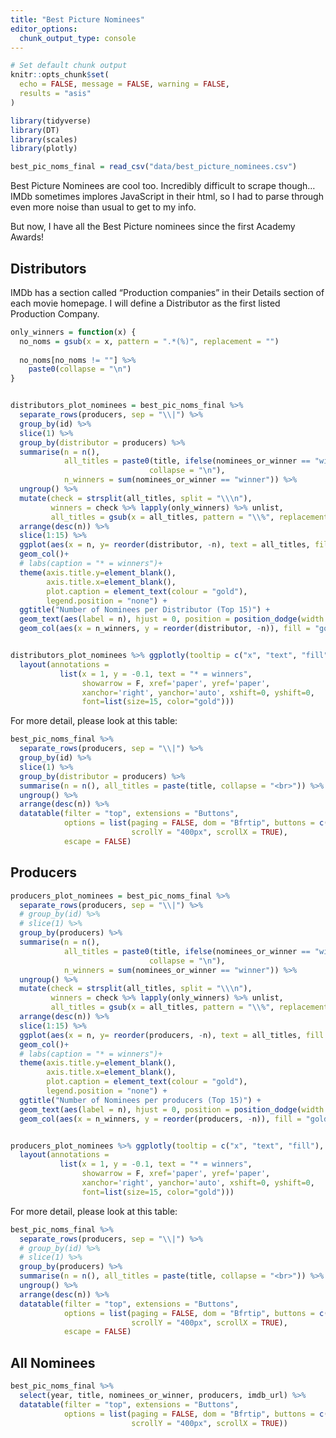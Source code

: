 ```yaml
---
title: "Best Picture Nominees"
editor_options: 
  chunk_output_type: console
---
```


```r
# Set default chunk output
knitr::opts_chunk$set(
  echo = FALSE, message = FALSE, warning = FALSE,
  results = "asis"
)
```

```r
library(tidyverse)
library(DT)
library(scales)
library(plotly)
```



```r
best_pic_noms_final = read_csv("data/best_picture_nominees.csv")

```

Best Picture Nominees are cool too. Incredibly difficult to scrape though... IMDb sometimes implores JavaScript in their html, so I had to parse through even more noise than usual to get to my info. 

But now, I have all the Best Picture nominees since the first Academy Awards!


## Distributors

IMDb has a section called "Production companies" in their Details section of each movie homepage. I will define a Distributor as the first listed Production Company.

```r

only_winners = function(x) {
  no_noms = gsub(x = x, pattern = ".*(%)", replacement = "") 
  
  no_noms[no_noms != ""] %>%
    paste0(collapse = "\n")
}


distributors_plot_nominees = best_pic_noms_final %>%
  separate_rows(producers, sep = "\\|") %>%
  group_by(id) %>% 
  slice(1) %>% 
  group_by(distributor = producers) %>% 
  summarise(n = n(),
            all_titles = paste0(title, ifelse(nominees_or_winner == "winner", " *", "%"),
                               collapse = "\n"),
            n_winners = sum(nominees_or_winner == "winner")) %>% 
  ungroup() %>%
  mutate(check = strsplit(all_titles, split = "\\\n"),
         winners = check %>% lapply(only_winners) %>% unlist,
         all_titles = gsub(x = all_titles, pattern = "\\%", replacement = "")) %>% 
  arrange(desc(n)) %>%
  slice(1:15) %>% 
  ggplot(aes(x = n, y= reorder(distributor, -n), text = all_titles, fill = distributor)) +
  geom_col()+
  # labs(caption = "* = winners")+
  theme(axis.title.y=element_blank(),
        axis.title.x=element_blank(),
        plot.caption = element_text(colour = "gold"),
        legend.position = "none") +
  ggtitle("Number of Nominees per Distributor (Top 15)") +
  geom_text(aes(label = n), hjust = 0, position = position_dodge(width = 1)) +
  geom_col(aes(x = n_winners, y = reorder(distributor, -n)), fill = "gold")


distributors_plot_nominees %>% ggplotly(tooltip = c("x", "text", "fill"), height = 800) %>% 
  layout(annotations = 
           list(x = 1, y = -0.1, text = "* = winners", 
                showarrow = F, xref='paper', yref='paper', 
                xanchor='right', yanchor='auto', xshift=0, yshift=0,
                font=list(size=15, color="gold")))

```

For more detail, please look at this table:

```r
best_pic_noms_final %>%
  separate_rows(producers, sep = "\\|") %>%
  group_by(id) %>% 
  slice(1) %>% 
  group_by(distributor = producers) %>% 
  summarise(n = n(), all_titles = paste(title, collapse = "<br>")) %>%
  ungroup() %>% 
  arrange(desc(n)) %>% 
  datatable(filter = "top", extensions = "Buttons",
            options = list(paging = FALSE, dom = "Bfrtip", buttons = c("copy", "csv", "excel"),
                           scrollY = "400px", scrollX = TRUE),
            escape = FALSE)
```

## Producers

```r

producers_plot_nominees = best_pic_noms_final %>%
  separate_rows(producers, sep = "\\|") %>%
  # group_by(id) %>% 
  # slice(1) %>% 
  group_by(producers) %>%
  summarise(n = n(),
            all_titles = paste0(title, ifelse(nominees_or_winner == "winner", " *", "%"),
                               collapse = "\n"),
            n_winners = sum(nominees_or_winner == "winner")) %>% 
  ungroup() %>%
  mutate(check = strsplit(all_titles, split = "\\\n"),
         winners = check %>% lapply(only_winners) %>% unlist,
         all_titles = gsub(x = all_titles, pattern = "\\%", replacement = "")) %>% 
  arrange(desc(n)) %>%
  slice(1:15) %>% 
  ggplot(aes(x = n, y= reorder(producers, -n), text = all_titles, fill = producers)) +
  geom_col()+
  # labs(caption = "* = winners")+
  theme(axis.title.y=element_blank(),
        axis.title.x=element_blank(),
        plot.caption = element_text(colour = "gold"),
        legend.position = "none") +
  ggtitle("Number of Nominees per producers (Top 15)") +
  geom_text(aes(label = n), hjust = 0, position = position_dodge(width = 1)) +
  geom_col(aes(x = n_winners, y = reorder(producers, -n)), fill = "gold")


producers_plot_nominees %>% ggplotly(tooltip = c("x", "text", "fill"), height = 800) %>% 
  layout(annotations = 
           list(x = 1, y = -0.1, text = "* = winners", 
                showarrow = F, xref='paper', yref='paper', 
                xanchor='right', yanchor='auto', xshift=0, yshift=0,
                font=list(size=15, color="gold")))

```

For more detail, please look at this table:

```r
best_pic_noms_final %>%
  separate_rows(producers, sep = "\\|") %>%
  # group_by(id) %>% 
  # slice(1) %>% 
  group_by(producers) %>% 
  summarise(n = n(), all_titles = paste(title, collapse = "<br>")) %>%
  ungroup() %>% 
  arrange(desc(n)) %>% 
  datatable(filter = "top", extensions = "Buttons",
            options = list(paging = FALSE, dom = "Bfrtip", buttons = c("copy", "csv", "excel"),
                           scrollY = "400px", scrollX = TRUE),
            escape = FALSE)
```



## All Nominees

```r
best_pic_noms_final %>%
  select(year, title, nominees_or_winner, producers, imdb_url) %>% 
  datatable(filter = "top", extensions = "Buttons",
            options = list(paging = FALSE, dom = "Bfrtip", buttons = c("copy", "csv", "excel"),
                           scrollY = "400px", scrollX = TRUE))


```


